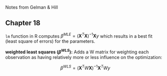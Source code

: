 Notes from Gelman & Hill

## Chapter 18

`lm` function in R computes $\beta^{MLE} = (\textbf{X}^{T} \textbf{X})^{-1} \textbf{X} y$ which results in a best fit (least square of errors) for the parameters.

**weighted least squares ($\beta^{WLS}$):** Adds a W matrix for weighting each observation as having relatively more or less influence on the optimization:

$$\beta^{WLS} = (\textbf{X}^{T} W \textbf{X})^{-1} \textbf{X}^{T} W y$$
